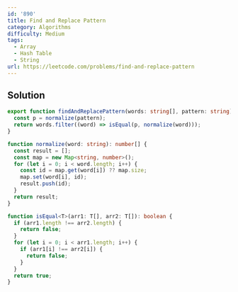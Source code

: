 ```yaml
---
id: '890'
title: Find and Replace Pattern
category: Algorithms
difficulty: Medium
tags:
  - Array
  - Hash Table
  - String
url: https://leetcode.com/problems/find-and-replace-pattern
---
```


## Solution

```typescript showLineNumbers
export function findAndReplacePattern(words: string[], pattern: string): string[] {
  const p = normalize(pattern);
  return words.filter((word) => isEqual(p, normalize(word)));
}

function normalize(word: string): number[] {
  const result = [];
  const map = new Map<string, number>();
  for (let i = 0; i < word.length; i++) {
    const id = map.get(word[i]) ?? map.size;
    map.set(word[i], id);
    result.push(id);
  }
  return result;
}

function isEqual<T>(arr1: T[], arr2: T[]): boolean {
  if (arr1.length !== arr2.length) {
    return false;
  }
  for (let i = 0; i < arr1.length; i++) {
    if (arr1[i] !== arr2[i]) {
      return false;
    }
  }
  return true;
}
```
